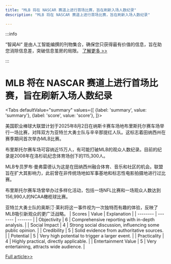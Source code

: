 ```yaml
---
title: "MLB 将在 NASCAR 赛道上进行首场比赛，旨在刷新入场人数纪录"
description: "MLB 将在 NASCAR 赛道上进行首场比赛，旨在刷新入场人数纪录"

---
```



:::info

“智闻AI“ 是由人工智能编撰的刊物集合，确保您只获得最有价值的信息，旨在助您消除信息差，突破信息茧房的局限。  [了解更多 >>](/)

:::

# MLB 将在 NASCAR 赛道上进行首场比赛，旨在刷新入场人数纪录


<Tabs
	defaultValue="summary"
	values={[
	{label: 'summary', value: 'summary'},
	{label: 'score', value: 'score'},
]}>
<TabItem value="summary">


美国职业棒球大联盟计划于2025年8月2日在纳斯卡赛车场地布里斯托尔赛车场举行一场比赛，对阵双方为亚特兰大勇士队与辛辛那提红人队。这标志着田纳西州在赛季期间首次举办MLB比赛。

布里斯托尔赛车场可容纳近15万人，有可能打破MLB的观众人数纪录。目前的纪录是2008年在洛杉矶纪念体育场创下的115,300人。

MLB专员罗布·曼弗雷德认为这是在田纳西州融合体育、音乐和社区的机会。联盟旨在扩大其影响力，此前曾在非传统场地如军事基地和标志性电影拍摄地进行过比赛。

布里斯托尔赛车场曾举办过多样化活动，包括一场NFL比赛和一场观众人数达到156,990人的NCAA橄榄球比赛。

亚特兰大勇士队的奥斯汀·莱利将这一事件视为一次独特而有趣的体验，反映了MLB吸引新观众的更广泛战略。
</TabItem>
<TabItem value="score">
	| Scores     | Value   | Explanation |
	| -------- | ------- | ------- |
	| Objectivity  | 6    | Comprehensive reporting with in-depth analysis.    |
	| Social Impact | 4     | Strong social discussion, influencing some public opinion.    |
	| Credibility    | 5    | Solid evidence from authoritative sources.    |
	| Potential    | 5    | Very high potential to trigger a larger event.    |
	| Practicality    | 4    | Highly practical, directly applicable.    |
	| Entertainment Value    | 5    | Very entertaining, attracts wide audience.    |
</TabItem>
</Tabs>

[Full article>>](https://www.cnbc.com/2024/08/09/mlb-will-host-its-first-game-at-a-nascar-track-aiming-to-break-attendance-record.html)
